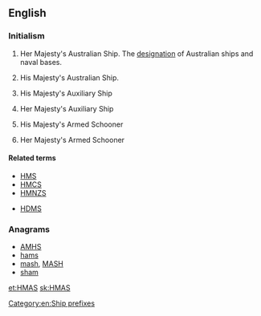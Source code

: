 ==English==
{{wikipedia|Her Majesty's Australian Ship}}

===Initialism===
{{rfc-header|Initialism}}
{{head|en|initialism}}
# {{lb|en|nautical|military|Australia}} Her Majesty's Australian Ship. The [[designation]] of Australian ships and naval bases.
# {{lb|en|nautical|military|Australia}} His Majesty's Australian Ship.
# {{lb|en|nautical|military|UK|obsolete}} His Majesty's Auxiliary Ship
# {{lb|en|nautical|military|UK|obsolete}} Her Majesty's Auxiliary Ship
# {{lb|en|nautical|military|UK|obsolete}} His Majesty's Armed Schooner
# {{lb|en|nautical|military|UK|obsolete}} Her Majesty's Armed Schooner

====Related terms====
* [[HMS]]
* [[HMCS]]
* [[HMNZS]]

* [[HDMS]]

===Anagrams===
* [[AMHS#English|AMHS]]
* [[hams#English|hams]]
* [[mash#English|mash]], [[MASH#English|MASH]]
* [[sham#English|sham]]

[[Category:en:Ship prefixes]]

[[et:HMAS]]
[[sk:HMAS]]